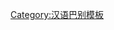 {{User language-2|zh-CN|-{此使用者​​能以[[:Category:zh-CN-2 使用者|一般]]的[[:Category:zh-CN 使用者|普通话]]交流。 }-|普通话|14|9}}<noinclude>
[[Category:汉语巴别模板]]
</noinclude>